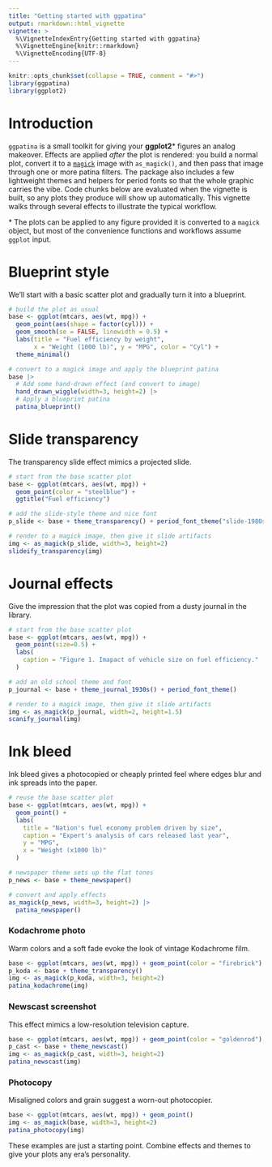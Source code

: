 ```yaml
---
title: "Getting started with ggpatina"
output: rmarkdown::html_vignette
vignette: >
  %\VignetteIndexEntry{Getting started with ggpatina}
  %\VignetteEngine{knitr::rmarkdown}
  %\VignetteEncoding{UTF-8}
---
```


```r
knitr::opts_chunk$set(collapse = TRUE, comment = "#>")
library(ggpatina)
library(ggplot2)
```

# Introduction

`ggpatina` is a small toolkit for giving your **ggplot2*** figures an analog
makeover. Effects are applied *after* the plot is rendered: you build a normal
plot, convert it to a [`magick`](https://docs.ropensci.org/magick/) image with
`as_magick()`, and then pass that image through one or more patina filters.
The package also includes a few lightweight themes and helpers for period
fonts so that the whole graphic carries the vibe. Code chunks below are
evaluated when the vignette is built, so any plots they produce will show up
automatically. This vignette walks through several effects to illustrate the
typical workflow.

 \* The plots can be applied to any figure provided it is converted to a `magick`
 object, but most of the convenience functions and workflows assume `ggplot` input.

# Blueprint style

We'll start with a basic scatter plot and gradually turn it into a blueprint.

```r
# build the plot as usual
base <- ggplot(mtcars, aes(wt, mpg)) +
  geom_point(aes(shape = factor(cyl))) +
  geom_smooth(se = FALSE, linewidth = 0.5) +
  labs(title = "Fuel efficiency by weight",
       x = "Weight (1000 lb)", y = "MPG", color = "Cyl") +
  theme_minimal()

# convert to a magick image and apply the blueprint patina
base |>
  # Add some hand-drawn effect (and convert to image)
  hand_drawn_wiggle(width=3, height=2) |>
  # Apply a blueprint patina
  patina_blueprint()
```

# Slide transparency

The transparency slide effect mimics a projected slide.

```r
# start from the base scatter plot
base <- ggplot(mtcars, aes(wt, mpg)) + 
  geom_point(color = "steelblue") +
  ggtitle("Fuel efficiency")

# add the slide-style theme and nice font
p_slide <- base + theme_transparency() + period_font_theme("slide-1980s")

# render to a magick image, then give it slide artifacts
img <- as_magick(p_slide, width=3, height=2)
slideify_transparency(img)
```

# Journal effects

Give the impression that the plot was copied from a dusty journal in the library.

```r
# start from the base scatter plot
base <- ggplot(mtcars, aes(wt, mpg)) + 
  geom_point(size=0.5) +
  labs(
    caption = "Figure 1. Imapact of vehicle size on fuel efficiency."
  )

# add an old school theme and font
p_journal <- base + theme_journal_1930s() + period_font_theme()

# render to a magick image, then give it slide artifacts
img <- as_magick(p_journal, width=2, height=1.5)
scanify_journal(img)
```

# Ink bleed

Ink bleed gives a photocopied or cheaply printed feel where edges blur and ink
spreads into the paper.

```r
# reuse the base scatter plot
base <- ggplot(mtcars, aes(wt, mpg)) + 
  geom_point() +
  labs(
    title = "Nation's fuel economy problem driven by size",
    caption = "Expert's analysis of cars released last year",
    y = "MPG",
    x = "Weight (x1000 lb)"
  )

# newspaper theme sets up the flat tones
p_news <- base + theme_newspaper()

# convert and apply effects
as_magick(p_news, width=3, height=2) |>
  patina_newspaper()
```

### Kodachrome photo

Warm colors and a soft fade evoke the look of vintage Kodachrome film.

```r
base <- ggplot(mtcars, aes(wt, mpg)) + geom_point(color = "firebrick")
p_koda <- base + theme_transparency()
img <- as_magick(p_koda, width=3, height=2)
patina_kodachrome(img)
```

### Newscast screenshot

This effect mimics a low-resolution television capture.

```r
base <- ggplot(mtcars, aes(wt, mpg)) + geom_point(color = "goldenrod")
p_cast <- base + theme_newscast()
img <- as_magick(p_cast, width=3, height=2)
patina_newscast(img)
```

### Photocopy

Misaligned colors and grain suggest a worn-out photocopier.

```r
base <- ggplot(mtcars, aes(wt, mpg)) + geom_point()
img <- as_magick(base, width=3, height=2)
patina_photocopy(img)
```

These examples are just a starting point. Combine effects and themes to give
your plots any era's personality.

